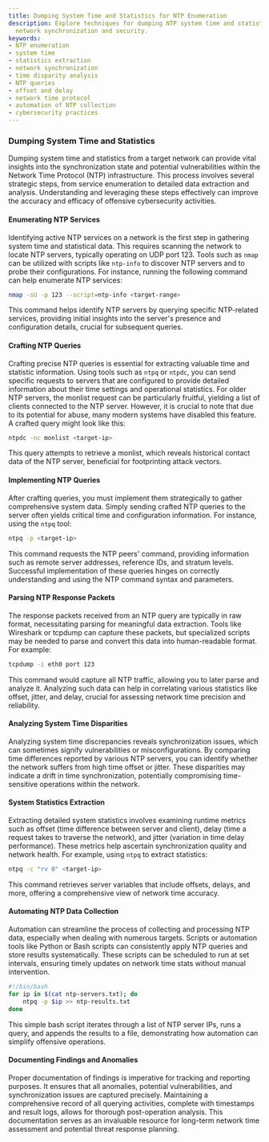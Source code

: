 ```yaml
---
title: Dumping System Time and Statistics for NTP Enumeration
description: Explore techniques for dumping NTP system time and statistics to assess
  network synchronization and security.
keywords:
- NTP enumeration
- system time
- statistics extraction
- network synchronization
- time disparity analysis
- NTP queries
- offset and delay
- network time protocol
- automation of NTP collection
- cybersecurity practices
---
```


### Dumping System Time and Statistics

Dumping system time and statistics from a target network can provide vital insights into the synchronization state and potential vulnerabilities within the Network Time Protocol (NTP) infrastructure. This process involves several strategic steps, from service enumeration to detailed data extraction and analysis. Understanding and leveraging these steps effectively can improve the accuracy and efficacy of offensive cybersecurity activities.

#### Enumerating NTP Services

Identifying active NTP services on a network is the first step in gathering system time and statistical data. This requires scanning the network to locate NTP servers, typically operating on UDP port 123. Tools such as `nmap` can be utilized with scripts like `ntp-info` to discover NTP servers and to probe their configurations. For instance, running the following command can help enumerate NTP services:

```bash
nmap -sU -p 123 --script=ntp-info <target-range>
```

This command helps identify NTP servers by querying specific NTP-related services, providing initial insights into the server's presence and configuration details, crucial for subsequent queries.

#### Crafting NTP Queries

Crafting precise NTP queries is essential for extracting valuable time and statistic information. Using tools such as `ntpq` or `ntpdc`, you can send specific requests to servers that are configured to provide detailed information about their time settings and operational statistics. For older NTP servers, the monlist request can be particularly fruitful, yielding a list of clients connected to the NTP server. However, it is crucial to note that due to its potential for abuse, many modern systems have disabled this feature. A crafted query might look like this:

```bash
ntpdc -nc monlist <target-ip>
```

This query attempts to retrieve a monlist, which reveals historical contact data of the NTP server, beneficial for footprinting attack vectors.

#### Implementing NTP Queries

After crafting queries, you must implement them strategically to gather comprehensive system data. Simply sending crafted NTP queries to the server often yields critical time and configuration information. For instance, using the `ntpq` tool:

```bash
ntpq -p <target-ip>
```

This command requests the NTP peers' command, providing information such as remote server addresses, reference IDs, and stratum levels. Successful implementation of these queries hinges on correctly understanding and using the NTP command syntax and parameters.

#### Parsing NTP Response Packets

The response packets received from an NTP query are typically in raw format, necessitating parsing for meaningful data extraction. Tools like Wireshark or tcpdump can capture these packets, but specialized scripts may be needed to parse and convert this data into human-readable format. For example:

```bash
tcpdump -i eth0 port 123
```

This command would capture all NTP traffic, allowing you to later parse and analyze it. Analyzing such data can help in correlating various statistics like offset, jitter, and delay, crucial for assessing network time precision and reliability.

#### Analyzing System Time Disparities

Analyzing system time discrepancies reveals synchronization issues, which can sometimes signify vulnerabilities or misconfigurations. By comparing time differences reported by various NTP servers, you can identify whether the network suffers from high time offset or jitter. These disparities may indicate a drift in time synchronization, potentially compromising time-sensitive operations within the network.

#### System Statistics Extraction 

Extracting detailed system statistics involves examining runtime metrics such as offset (time difference between server and client), delay (time a request takes to traverse the network), and jitter (variation in time delay performance). These metrics help ascertain synchronization quality and network health. For example, using `ntpq` to extract statistics:

```bash
ntpq -c "rv 0" <target-ip>
```

This command retrieves server variables that include offsets, delays, and more, offering a comprehensive view of network time accuracy.

#### Automating NTP Data Collection

Automation can streamline the process of collecting and processing NTP data, especially when dealing with numerous targets. Scripts or automation tools like Python or Bash scripts can consistently apply NTP queries and store results systematically. These scripts can be scheduled to run at set intervals, ensuring timely updates on network time stats without manual intervention.

```bash
#!/bin/bash
for ip in $(cat ntp-servers.txt); do
    ntpq -p $ip >> ntp-results.txt
done
```

This simple bash script iterates through a list of NTP server IPs, runs a query, and appends the results to a file, demonstrating how automation can simplify offensive operations.

#### Documenting Findings and Anomalies

Proper documentation of findings is imperative for tracking and reporting purposes. It ensures that all anomalies, potential vulnerabilities, and synchronization issues are captured precisely. Maintaining a comprehensive record of all querying activities, complete with timestamps and result logs, allows for thorough post-operation analysis. This documentation serves as an invaluable resource for long-term network time assessment and potential threat response planning.